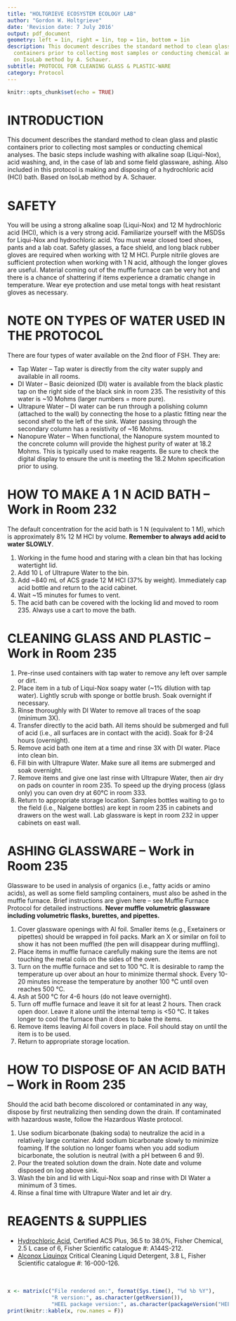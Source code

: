```yaml
---
title: "HOLTGRIEVE ECOSYSTEM ECOLOGY LAB"
author: "Gordon W. Holtgrieve"
date: 'Revision date: 7 July 2016'
output: pdf_document
geometry: left = 1in, right = 1in, top = 1in, bottom = 1in
description: This document describes the standard method to clean glass and plastic
  containers prior to collecting most samples or conducting chemical analyses. Based
  on IsoLab method by A. Schauer.
subtitle: PROTOCOL FOR CLEANING GLASS & PLASTIC-WARE
category: Protocol
---
```

```r
knitr::opts_chunk$set(echo = TRUE)
```
# INTRODUCTION
This document describes the standard method to clean glass and plastic containers prior to collecting most samples or conducting chemical analyses. The basic steps include washing with alkaline soap (Liqui-Nox), acid washing, and, in the case of lab and some field glassware, ashing. Also included in this protocol is making and disposing of a hydrochloric acid (HCl) bath. Based on IsoLab method by A. Schauer.

# SAFETY
You will be using a strong alkaline soap (Liqui-Nox) and 12 M hydrochloric acid (HCl), which is a very strong acid. Familiarize yourself with the MSDSs for Liqui-Nox and hydrochloric acid. You must wear closed toed shoes, pants and a lab coat.  Safety glasses, a face shield, and long black rubber gloves are required when working with 12 M HCl. Purple nitrile gloves are sufficient protection when working with 1 N acid, although the longer gloves are useful. Material coming out of the muffle furnace can be very hot and there is a chance of shattering if items experience a dramatic change in temperature. Wear eye protection and use metal tongs with heat resistant gloves as necessary.

# NOTE ON TYPES OF WATER USED IN THE PROTOCOL
There are four types of water available on the 2nd floor of FSH.  They are:  

* Tap Water – Tap water is directly from the city water supply and available in all rooms.  
* DI Water – Basic deionized (DI) water is available from the black plastic tap on the right side of the black sink in room 235.  The resistivity of this water is ~10 Mohms (larger numbers = more pure).  
* Ultrapure Water – DI water can be run through a polishing column (attached to the wall) by connecting the hose to a plastic fitting near the second shelf to the left of the sink.  Water passing through the secondary column has a resistivity of ~16 Mohms.  
* Nanopure Water – When functional, the Nanopure system mounted to the concrete column will provide the highest purity of water at 18.2 Mohms. This is typically used to make reagents. Be sure to check the digital display to ensure the unit is meeting the 18.2 Mohm specification prior to using.  

# HOW TO MAKE A 1 N ACID BATH – Work in Room 232
The default concentration for the acid bath is 1 N (equivalent to 1 M), which is approximately 8% 12 M HCl by volume. **Remember to always add acid to water SLOWLY**.  

1.	Working in the fume hood and staring with a clean bin that has locking watertight lid.  
2.	Add 10 L of Ultrapure Water to the bin.  
3.	Add ~840 mL of ACS grade 12 M HCl (37% by weight).  Immediately cap acid bottle and return to the acid cabinet.  
4.	Wait ~15 minutes for fumes to vent.  
5.	The acid bath can be covered with the locking lid and moved to room 235.  Always use a cart to move the bath.  

# CLEANING GLASS AND PLASTIC – Work in Room 235
1. Pre-rinse used containers with tap water to remove any left over sample or dirt.  
2. Place item in a tub of Liqui-Nox soapy water (~1% dilution with tap water). Lightly scrub with sponge or bottle brush. Soak overnight if necessary.  
3. Rinse thoroughly with DI Water to remove all traces of the soap (minimum 3X).  
4. Transfer directly to the acid bath.  All items should be submerged and full of acid (i.e., all surfaces are in contact with the acid).  Soak for 8-24 hours (overnight).  
5. Remove acid bath one item at a time and rinse 3X with DI water.  Place into clean bin.  
6. Fill bin with Ultrapure Water.  Make sure all items are submerged and soak overnight.  
7. Remove items and give one last rinse with Ultrapure Water, then air dry on pads on counter in room 235.  To speed up the drying process (glass only) you can oven dry at 60°C in room 333.  
8. Return to appropriate storage location.  Samples bottles waiting to go to the field (i.e., Nalgene bottles) are kept in room 235 in cabinets and drawers on the west wall. Lab glassware is kept in room 232 in upper cabinets on east wall.  

# ASHING GLASSWARE – Work in Room 235  
Glassware to be used in analysis of organics (i.e., fatty acids or amino acids), as well as some field sampling containers, must also be ashed in the muffle furnace. Brief instructions are given here -- see Muffle Furnace Protocol for detailed instructions. **Never muffle volumetric glassware including volumetric flasks, burettes, and pipettes.**   

1. Cover glassware openings with Al foil. Smaller items (e.g., Exetainers or pipettes) should be wrapped in foil packs. Mark an X or similar on foil to show it has not been muffled (the pen will disappear during muffling).  
2. Place items in muffle furnace carefully making sure the items are not touching the metal coils on the sides of the oven.   
3. Turn on the muffle furnace and set to 100 °C.  It is desirable to ramp the temperature up over about an hour to minimize thermal shock.    Every 10-20 minutes increase the temperature by another 100 °C until oven reaches 500 °C.   
4. Ash at 500 °C for 4-6 hours (do not leave overnight).   
5. Turn off muffle furnace and leave it sit for at least 2 hours.  Then crack open door. Leave it alone until the internal temp is <50 °C.  It takes longer to cool the furnace than it does to bake the items.   
6. Remove items leaving Al foil covers in place.  Foil should stay on until the item is to be used.   
7. Return to appropriate storage location.   

# HOW TO DISPOSE OF AN ACID BATH – Work in Room 235
Should the acid bath become discolored or contaminated in any way, dispose by first neutralizing then sending down the drain.  If contaminated with hazardous waste, follow the Hazardous Waste protocol.   

1.	Use sodium bicarbonate (baking soda) to neutralize the acid in a relatively large container. Add sodium bicarbonate slowly to minimize foaming. If the solution no longer foams when you add sodium bicarbonate, the solution is neutral (with a pH between 6 and 9).   
2.	Pour the treated solution down the drain. Note date and volume disposed on log above sink.   
3.	Wash the bin and lid with Liqui-Nox soap and rinse with DI Water a minimum of 3 times.   
4.	Rinse a final time with Ultrapure Water and let air dry.   

# REAGENTS & SUPPLIES  

*	[Hydrochloric Acid](https://ar.admin.washington.edu/Buyer/Main/aw?awh=r&awssk=yta0&awrdt=1), Certified ACS Plus, 36.5 to 38.0%, Fisher Chemical, 2.5 L case of 6,	Fisher Scientific catalogue #: A144S-212.  
* [Alconox Liquinox](https://ar.admin.washington.edu/Buyer/Main/aw?awh=r&awssk=yta0&awrdt=1) Critical Cleaning Liquid Detergent, 3.8 L, Fisher Scientific catalogue #: 16-000-126.
\
\
\

```r

x <- matrix(c("File rendered on:", format(Sys.time(), "%d %b %Y"),
              "R version:", as.character(getRversion()),
              "HEEL package version:", as.character(packageVersion("HEEL"))), ncol=2, byrow=T)
print(knitr::kable(x, row.names = F))

```

